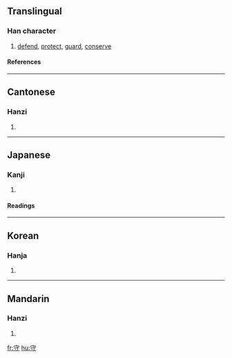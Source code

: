==Translingual==
===Han character===
{{Han char|rn=40|rad=宀|as=03|sn=6|four=3034<sub>2</sub>|canj=十木戈 (JDI)}}
# [[defend]], [[protect]], [[guard]], [[conserve]]
====References====
{{Han ref|kx=0282.050|dkj=07071|dj=0552.040|hdz=20912.030|uh=5B88|ud=23432|bh=A675|bd=42613}}
----
==Cantonese==
===Hanzi===
{{yue-hanzi|jyut=|y=sau2}}
# {{defn|Cantonese}}
----
==Japanese==
===Kanji===
{{ja-kanji|grade=|rs=宀03}}
# {{defn|Japanese}} 
====Readings====
{{ja-readings|on=[[しゅ]] (shu), [[す]] (su)|kun=[[まもる]] (mamoru), [[もり]] (mori), [[まもり]] (mamori)}}
----
==Korean==
===Hanja===
{{ko-hanja|hangeul=수|rv=su|mr=su}}
# {{defn|Korean}}
----
==Mandarin==
===Hanzi===
{{cmn-hanzi|pin=[[shǒu]] (shou3)|wg=shou<sup>3</sup>}}
# {{defn|Mandarin}}

[[fr:守]]
[[hu:守]]